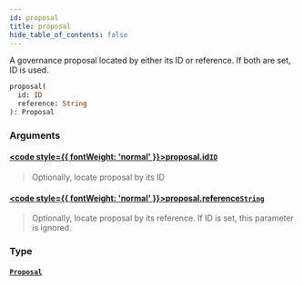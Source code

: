 ```yaml
---
id: proposal
title: proposal
hide_table_of_contents: false
---
```








A governance proposal located by either its ID or reference. If both are set, ID is used.

```graphql
proposal(
  id: ID
  reference: String
): Proposal
```


### Arguments

#### [<code style={{ fontWeight: 'normal' }}>proposal.<b>id</b></code>](#)<Bullet />[`ID`](/docs/testnet/graphql/scalars/id) <Badge class="secondary" text="scalar"/>
> Optionally, locate proposal by its ID
> 

#### [<code style={{ fontWeight: 'normal' }}>proposal.<b>reference</b></code>](#)<Bullet />[`String`](/docs/testnet/graphql/scalars/string) <Badge class="secondary" text="scalar"/>
> Optionally, locate proposal by its reference. If ID is set, this parameter is ignored.
> 

### Type

#### [`Proposal`](/docs/testnet/graphql/objects/proposal) <Badge class="secondary" text="object"/>
> 
> 





